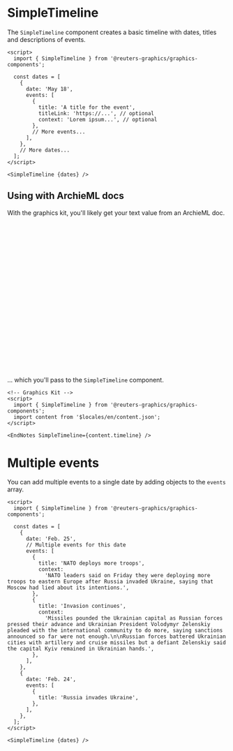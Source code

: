

<Meta of={SimpleTimelineStories} />

# SimpleTimeline

The `SimpleTimeline` component creates a basic timeline with dates, titles and descriptions of events.

```svelte
<script>
  import { SimpleTimeline } from '@reuters-graphics/graphics-components';

  const dates = [
    {
      date: 'May 18',
      events: [
        {
          title: 'A title for the event',
          titleLink: 'https://...', // optional
          context: 'Lorem ipsum...', // optional
        },
        // More events...
      ],
    },
    // More dates...
  ];
</script>

<SimpleTimeline {dates} />
```

<Canvas of={SimpleTimelineStories.Demo} />

## Using with ArchieML docs

With the graphics kit, you'll likely get your text value from an ArchieML doc.

```yaml
# Archie ML doc

[timeline]

# date object with events
date: May 18
[.events]
title: Mariupol defenders surrender to Russia but their fate is uncertain
context:  More than 250 Ukrainian fighters surrendered to Russian forces at the Azovstal steelworks in Mariupol after weeks of desperate resistance, bringing an end to the most devastating siege of Russia's war in Ukraine and allowing President Vladimir Putin to claim a rare victory in his faltering campaign.
titleLink: https://www.reuters.com/world/europe/ukrainian-troops-evacuate-mariupol-ceding-control-russia-2022-05-17/

# More events...
[]

date: May 10
[.events]
title: U.S. House passes $40 bln bill to bolster Ukraine against Russian invasion
context:  The U.S. House of Representatives approved more than $40 billion more aid for Ukraine on Tuesday, as Congress races to keep military aid flowing and boost the government in Kyiv as it grapples with the Russian invasion.
titleLink: https://www.reuters.com/world/us-house-vote-40-billion-ukraine-aid-package-tuesday-pelosi-2022-05-10/
[]

# More dates and events...
[]
```

... which you'll pass to the `SimpleTimeline` component.

```svelte
<!-- Graphics Kit -->
<script>
  import { SimpleTimeline } from '@reuters-graphics/graphics-components';
  import content from '$locales/en/content.json';
</script>

<EndNotes SimpleTimeline={content.timeline} />
```

<Canvas of={SimpleTimelineStories.Demo} />

# Multiple events

You can add multiple events to a single date by adding objects to the `events` array.

```svelte
<script>
  import { SimpleTimeline } from '@reuters-graphics/graphics-components';

  const dates = [
    {
      date: 'Feb. 25',
      // Multiple events for this date
      events: [
        {
          title: 'NATO deploys more troops',
          context:
            'NATO leaders said on Friday they were deploying more troops to eastern Europe after Russia invaded Ukraine, saying that Moscow had lied about its intentions.',
        },
        {
          title: 'Invasion continues',
          context:
            'Missiles pounded the Ukrainian capital as Russian forces pressed their advance and Ukrainian President Volodymyr Zelenskiy pleaded with the international community to do more, saying sanctions announced so far were not enough.\n\nRussian forces battered Ukrainian cities with artillery and cruise missiles but a defiant Zelenskiy said the capital Kyiv remained in Ukrainian hands.',
        },
      ],
    },
    {
      date: 'Feb. 24',
      events: [
        {
          title: 'Russia invades Ukraine',
        },
      ],
    },
  ];
</script>

<SimpleTimeline {dates} />
```

<Canvas of={SimpleTimelineStories.MultipleEvents} />
